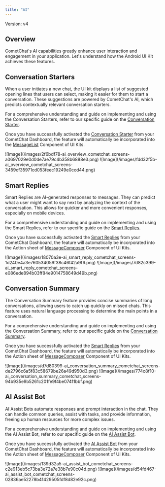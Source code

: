 ```yaml
---
title: "AI"
---
```


Version: v4

## Overview

CometChat's AI capabilities greatly enhance user interaction and engagement in your application. Let's understand how the Android UI Kit achieves these features.

## Conversation Starters

When a user initiates a new chat, the UI kit displays a list of suggested opening lines that users can select, making it easier for them to start a conversation. These suggestions are powered by CometChat's AI, which predicts contextually relevant conversation starters.

For a comprehensive understanding and guide on implementing and using the Conversation Starters, refer to our specific guide on the [Conversation Starter](/fundamentals/ai-user-copilot/conversation-starter).

Once you have successfully activated the [Conversation Starter](/fundamentals/ai-user-copilot/conversation-starter) from your CometChat Dashboard, the feature will automatically be incorporated into the [MessageList](/ui-kit/react-native/v4/message-list) Component of UI Kits.

<Tabs>
<Tab title="iOS">
![Image](/images/2f6bdf78-ai_overview_cometchat_screens-a0697029e0d0de7ae79c4b358b6888e3.png)

</Tab>

<Tab title="Android">
![Image](/images/fdd32f5b-ai_overview_cometchat_screens-3459cf35971cd053feec19249e0ccd44.png)

</Tab>

</Tabs>

## Smart Replies

Smart Replies are AI-generated responses to messages. They can predict what a user might want to say next by analyzing the context of the conversation. This allows for quicker and more convenient responses, especially on mobile devices.

For a comprehensive understanding and guide on implementing and using the Smart Replies, refer to our specific guide on the [Smart Replies](/fundamentals/ai-user-copilot/smart-replies).

Once you have successfully activated the [Smart Replies](/fundamentals/ai-user-copilot/smart-replies) from your CometChat Dashboard, the feature will automatically be incorporated into the Action sheet of [MessageComposer](/ui-kit/react-native/v4/message-composer) Component of UI Kits.

<Tabs>
<Tab title="iOS">
![Image](/images/18070a3e-ai_smart_reply_cometchat_screens-1d240e4a3e760534059f38c46f42a9f6.png)

</Tab>

<Tab title="Android">
![Image](/images/7d82c399-ai_smart_reply_cometchat_screens-e086ede894b03ff84e9014758649d49b.png)

</Tab>

</Tabs>

## Conversation Summary

The Conversation Summary feature provides concise summaries of long conversations, allowing users to catch up quickly on missed chats. This feature uses natural language processing to determine the main points in a conversation.

For a comprehensive understanding and guide on implementing and using the Conversation Summary, refer to our specific guide on the [Conversation Summary](/fundamentals/ai-user-copilot/conversation-summary).

Once you have successfully activated the [Smart Replies](/fundamentals/ai-user-copilot/smart-replies) from your CometChat Dashboard, the feature will automatically be incorporated into the Action sheet of [MessageComposer](/ui-kit/react-native/v4/message-composer) Component of UI Kits.

<Tabs>
<Tab title="iOS">
![Image](/images/d7d80399-ai_conversation_summary_cometchat_screens-de2796c6a5f83c58679be26a49d950d3.png)

</Tab>

<Tab title="Android">
![Image](/images/774c8f10-ai_conversation_summary_cometchat_screens-94b935e9b5261c201fe9f4be07411bbf.png)

</Tab>

</Tabs>

## AI Assist Bot

AI Assist Bots automate responses and prompt interaction in the chat. They can handle common queries, assist with tasks, and provide information, freeing up human resources for more complex issues.

For a comprehensive understanding and guide on implementing and using the AI Assist Bot, refer to our specific guide on the [AI Assist Bot](/sdk/react-native/ai-bots).

Once you have successfully activated the [AI Assist Bot](/sdk/react-native/ai-bots) from your CometChat Dashboard, the feature will automatically be incorporated into the Action sheet of [MessageComposer](/ui-kit/react-native/v4/message-composer) Component of UI Kits.

<Tabs>
<Tab title="iOS">
![Image](/images/139d32a5-ai_assist_bot_cometchat_screens-c2e913eb5c73ba3e72a7e38b7e90c04d.png)

</Tab>

<Tab title="Android">
![Image](/images/d54fd467-ai_assist_bot_cometchat_screens-02836ae52278b41429505fdf8d82e92c.png)

</Tab>

</Tabs>
